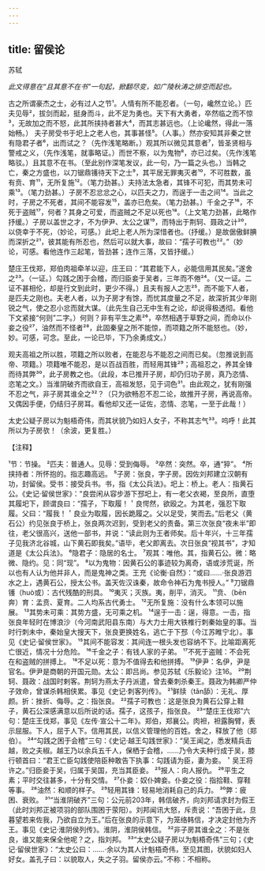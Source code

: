 ```yaml
---
---
---
```

title: 留侯论
---



苏轼

*此文得意在“且其意不在书”一句起，掀翻尽变，如广陵秋涛之排空而起也。*

古之所谓豪杰之士，必有过人之节¹。人情有所不能忍者。（一句，巉然立论。）匹夫见辱²，拔剑而起，挺身而斗，此不足为勇也。天下有大勇者，卒然临之而不惊³，无故加之而不怒，此其所挟持者甚大⁴，而其志甚远也。（上论巉然，得此一落始畅。）
夫子房受书于圯上之老人也，其事甚怪⁵。（人事。）然亦安知其非秦之世有隐君子者⁶，出而试之？（先作浅笔略断。）观其所以微见其意者⁷，皆圣贤相与警戒之义，（先作浅笔，就事略证。）而世不察，以为鬼物⁸，亦已过矣。（先作浅笔略驳。）且其意不在书。（至此别作深笔发议，此一句，乃一篇之头也。）当韩之亡，秦之方盛也，以刀锯鼎镬待天下之士⁹，其平居无罪夷灭者¹⁰，不可胜数，虽有贲、育¹¹，无所复施¹²。（笔力劲甚。）夫持法太急者，其锋不可犯，而其势未可乘¹³。（笔力劲甚。）子房不忍忿忿之心，以匹夫之力，而逞于一击之间¹⁴。当此之时，子房之不死者，其间不能容发¹⁵，盖亦已危矣。（笔力劲甚。）千金之子¹⁶，不死于盗贼¹⁷，何者？其身之可爱，而盗贼之不足以死也¹⁸。（上文笔力劲甚，此略作抒缓。）子房以盖世之才，不为伊尹、太公之谋¹⁹，而特出于荆轲、聂政之计²⁰，以侥幸于不死，（妙论，可感。）此圯上老人所为深惜者也。（抒缓。）是故倨傲鲜腆而深折之²¹，彼其能有所忍也，然后可以就大事，故曰：“孺子可教也²²。”（妙论，可感。看他连作三起笔，皆劲甚；连作三落，又皆抒缓。）

楚庄王伐郑，郑伯肉祖牵羊以迎，庄王曰：“其君能下人，必能信用其民矣。”遂舍之²³。（一证。）勾践之困于会稽，而归臣妾于吴者，三年而不倦²⁴。（又一证。二证不甚相伦，却是行文到此时，更少不得。）且夫有报人之志²⁵，而不能下人者，是匹夫之刚也。夫老人者，以为子房才有馀，而忧其度量之不足，故深折其少年刚锐之气，使之忍小忿而就大谋。（此先生自己无中生有之论，却说得极透彻。看他下文紧接“何则”二字。）何则？非有平生之素²⁶，卒然相遇于草野之间，而命以仆妾之役²⁷，油然而不怪者²⁸，此固秦皇之所不能惊，而项籍之所不能怒也。（妙，妙。可感，可念。至此，一论已毕，下乃余勇成文。）

观夫高祖之所以胜，项籍之所以败者，在能忍与不能忍之间而已矣。（忽推说到高帝、项籍。）项籍唯不能忍，是以百战百胜，而轻用其锋²⁹；高祖忍之，养其全锋而待其弊³⁰，此子房教之也。（此段，本已推开子房，却仍归功子房，真乃恣情、恣笔之文。）当淮阴破齐而欲自王，高祖发怒，见于词色³¹。由此观之，犹有刚强不忍之气，非子房其谁全之³²？（只为欲畅忍不忍二论，故推开子房，再说高帝。又偶因手便，仍结归子房耳。看他却又还一证佐，恣情、恣笔，一至于此哉！）

太史公疑子房以为魁梧奇伟，而其状貌乃如妇人女子，不称其志气³³。呜呼！此其所以为子房欤！（余波，更复胜。）

【注释】

¹节：节操。
²匹夫：普通人。见辱：受到侮辱。
³卒然：突然。卒，通“猝”。
⁴所挟持者：所怀抱的。指志趣高远。
⁵子房：张良，字子房。因佐刘邦建立汉朝有功，封留侯。受书：接受兵书。书，指《太公兵法》。圯上：桥上。老人：指黄石公。《史记·留侯世家》：“良尝闲从容步游下邳圯上，有一老父衣褐，至良所，直堕其履圯下，顾谓良曰：“孺子，下取履！＇良愕然，欲殴之。为其老，强忍下取履。父曰：“履我！＇良业为取履，因长跪履之。父以足受，笑而去。”后老父（黄石公）约见张良于桥上，张良两次迟到，受到老父的责备。第三次张良“夜未半”即往，老父很高兴，送他一部书，并说：“读此则为王者师矣。后十年兴，十三年孺子见我济北谷城，山下黄石即我矣。”语毕，老父即离去。次日张良“视其书”，才知道是《太公兵法》。
⁶隐君子：隐居的名士。
⁷观其：唯他。其，指黄石公。微：略微、隐约。见：同“现”。
⁸以为鬼物：因黄石公的事迹较为离奇，语或涉荒诞，所以也有人认为他并非人，而是鬼神之类。王充《论衡·自然》：“或曰……·张良游泗水之上，遇黄石公，授太公书。盖天佐汉诛秦，故命令神石为鬼书授人。”
⁹刀锯鼎镬（huò或）：古代残酷的刑具。
¹⁰夷灭；灭族。夷，削平，消灭。
¹¹贲、（bēn奔）育：孟贲、夏育。二人均系古代勇士。
¹²无所复施：没有什么本领可以施展。
¹³其势未可乘：其势方盛，无可乘之机。
¹⁴逞于一击：逞，得意。一击，指张良年轻时在博浪沙（今河南武阳县东南）与大力士用大铁椎行刺秦始皇的事。当时行刺未中，秦始皇大搜天下，张良更换姓名，逃亡于下邳（今江苏睢宁北）。事见《史记·留侯世家》。
¹⁵其间不能容发：其间连一根头发也容纳不下。比喻距离死亡很近，情况十分危险。
¹⁶千金之子：有钱人家的子弟。
¹⁷不死于盗贼：不会死在和盗贼的拼搏上。
¹⁸不足以死：意为不值得去和他拼搏。
¹⁹伊尹：名伊，尹是官名。伊尹是商朝的开国元勋。太公：即吕尚。参见苏轼《乐毅论》注16。
²⁰荆轲、聂政：战国时剌客。荆轲为燕太子丹派遣，曾去秦刺杀秦王。聂政为韩卿严仲子效命，曾谋杀韩相侠累。事见《史记·刺客列传》。
²¹鲜牍（tǎn舔）：无礼、厚颜。折：挫折、侮辱。之：指张良。
²²孺子可教也：这是张良为黄石公穿上鞋子，黄石公深感满意以后所说的话。孺子，这孩子，指张良。
²³“楚庄王伐郑”六句：楚庄王伐郑，事见《左传·宣公十二年》。郑伯，郑襄公。肉袒，袒露胸臂，表示屈服。下人，屈于人下。信用其民，以信义管理他的百姓。舍之，释放了他（郑伯）。
²⁴“勾践之困于会稽”三句：《史记·越王勾践世家》：“吴王闻之，悉发精兵击越，败之夫椒。越王乃以余兵五千人，保栖于会稽，……乃令大夫种行成于吴，膝行顿首曰：“君王亡臣勾践使陪臣种敢告下执事：勾践请为臣，妻为妾。＇吴王将许之。”归臣妾于吴，归属于吴国，充当其臣妾。
²⁵报人：向人报仇。
²⁶平生之素；平时交往甚多，十分有交情。
²⁷仆妾：奴仆婢妾。仆妾之役：指拾鞋、穿鞋等事。
²⁸油然：和顺的样子。
²⁹轻用其锋：轻易地消耗自己的兵力。
³⁰弊：疲困、衰败。
³¹“当淮阴破齐”三句：公元前203年，韩信破齐，向刘邦请求封为假王（此时刘邦正被项羽的部队围困于荥阳）。刘邦闻讯大怒，斥责说：“吾困于此，旦暮望若来佐我，乃欲自立为王。”后在张良的示意下，为笼络韩信，才决定封他为齐王。事见《史记·淮阴侯列传》。淮阴，淮阴侯韩信。
³²非子房其谁全之：不是张良，谁又能来保全他呢？之，指刘邦。
³³“太史公疑子房以为魁梧奇伟”三句；《史记·留侯世家》：“太史公曰：……·余以为其人计魁梧奇伟，至见其图，状貌如妇人好女。盖孔子曰：以貌取人，失之子羽。留侯亦云。”不称：不相称。